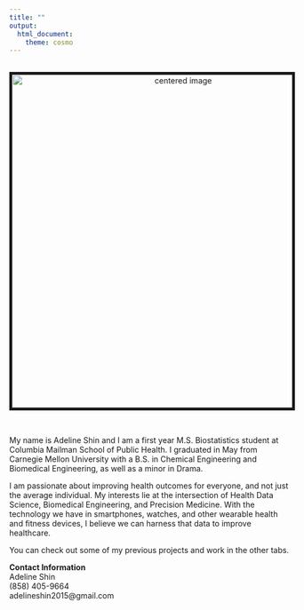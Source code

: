 ```yaml
---
title: ""
output: 
  html_document:
    theme: cosmo
---
```

<head>
<!-- Global site tag (gtag.js) - Google Analytics -->
<script async src="https://www.googletagmanager.com/gtag/js?id=UA-91329217-2"></script>
<script>
  window.dataLayer = window.dataLayer || [];
  function gtag(){dataLayer.push(arguments);}
  gtag('js', new Date());

  gtag('config', 'UA-91329217-2');
</script>
</head>

<br> <center>
<img src="./files/DSC_0082.jpg" style="border:5px solid" width="600" height="auto" alt="centered image">
</center> <br>

My name is Adeline Shin and I am a first year M.S. Biostatistics student at Columbia Mailman School of Public Health. I graduated in May from Carnegie Mellon University with a B.S. in Chemical Engineering and Biomedical Engineering, as well as a minor in Drama.

I am passionate about improving health outcomes for everyone, and not just the average individual. My interests lie at the intersection of Health Data Science, Biomedical Engineering, and Precision Medicine. With the technology we have in smartphones, watches, and other wearable health and fitness devices, I believe we can harness that data to improve healthcare. 

You can check out some of my previous projects and work in the other tabs.
<br>

**Contact Information**  
Adeline Shin  
(858) 405-9664  
adelineshin2015@gmail.com
